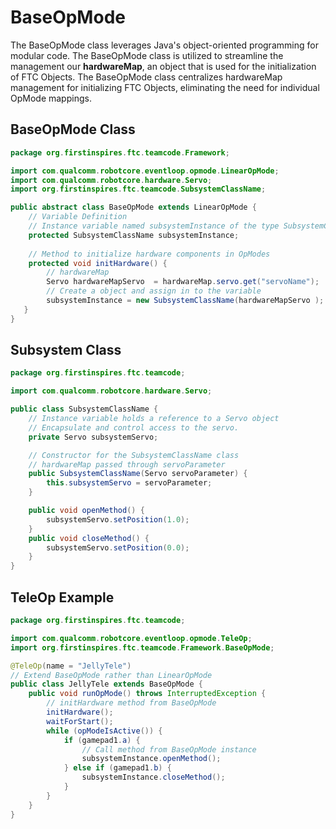 
# BaseOpMode

The BaseOpMode class leverages Java's object-oriented programming for modular code. The BaseOpMode class is utilized to streamline the management our **hardwareMap**, an object that is used for the initialization of FTC Objects. The BaseOpMode class centralizes hardwareMap management for initializing FTC Objects, eliminating the need for individual OpMode mappings.

## BaseOpMode Class

```java
package org.firstinspires.ftc.teamcode.Framework;

import com.qualcomm.robotcore.eventloop.opmode.LinearOpMode;
import com.qualcomm.robotcore.hardware.Servo;
import org.firstinspires.ftc.teamcode.SubsystemClassName;

public abstract class BaseOpMode extends LinearOpMode {
    // Variable Definition
    // Instance variable named subsystemInstance of the type SubsystemClassName
    protected SubsystemClassName subsystemInstance;
    
    // Method to initialize hardware components in OpModes
    protected void initHardware() {
        // hardwareMap
        Servo hardwareMapServo  = hardwareMap.servo.get("servoName");
        // Create a object and assign in to the variable
        subsystemInstance = new SubsystemClassName(hardwareMapServo );
   }
}
```
## Subsystem Class

```java
package org.firstinspires.ftc.teamcode;

import com.qualcomm.robotcore.hardware.Servo;

public class SubsystemClassName {
    // Instance variable holds a reference to a Servo object
    // Encapsulate and control access to the servo.
    private Servo subsystemServo;

    // Constructor for the SubsystemClassName class
    // hardwareMap passed through servoParameter
    public SubsystemClassName(Servo servoParameter) {
        this.subsystemServo = servoParameter;
    }

    public void openMethod() {
        subsystemServo.setPosition(1.0);
    }
    public void closeMethod() {
        subsystemServo.setPosition(0.0);
    }
}
```

## TeleOp Example
```java
package org.firstinspires.ftc.teamcode;

import com.qualcomm.robotcore.eventloop.opmode.TeleOp;
import org.firstinspires.ftc.teamcode.Framework.BaseOpMode;

@TeleOp(name = "JellyTele")
// Extend BaseOpMode rather than LinearOpMode
public class JellyTele extends BaseOpMode {
    public void runOpMode() throws InterruptedException {
        // initHardware method from BaseOpMode
        initHardware();
        waitForStart();
        while (opModeIsActive()) {
            if (gamepad1.a) {
                // Call method from BaseOpMode instance
                subsystemInstance.openMethod();
            } else if (gamepad1.b) {
                subsystemInstance.closeMethod();
            }
        }
    }
}
```